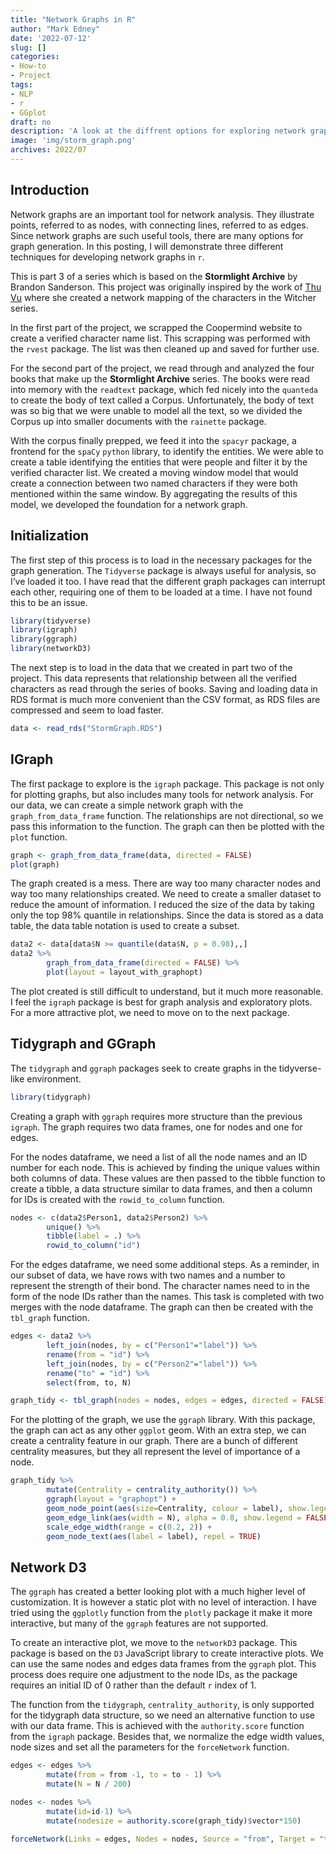 ```yaml
---
title: "Network Graphs in R"
author: "Mark Edney"
date: '2022-07-12'
slug: []
categories:
- How-to
- Project
tags:
- NLP
- r
- GGplot
draft: no
description: 'A look at the diffrent options for exploring network graphs in R.'
image: 'img/storm_graph.png'
archives: 2022/07
---
```


## Introduction
Network graphs are an important tool for network analysis. They illustrate points, referred to as nodes, with connecting lines, referred to as edges. Since network graphs are such useful tools, there are many options for graph generation. In this posting, I will demonstrate three different techniques for developing network graphs in `r`. 

This is part 3 of a series which is based on the **Stormlight Archive** by Brandon Sanderson. This project was originally inspired by the work of [Thu Vu](https://www.youtube.com/watch?v=RuNolAh_4bU) where she created a network mapping of the characters in the Witcher series.

In the first part of the project, we scrapped the Coopermind website to create a verified character name list. This scrapping was performed with the `rvest` package. The list was then cleaned up and saved for further use. 

For the second part of the project, we read through and analyzed the four books that make up the **Stormlight Archive** series. The books were read into memory with the `readtext` package, which fed nicely into the `quanteda` to create the body of text called a Corpus. Unfortunately, the body of text was so big that we were unable to model all the text, so we divided the Corpus up into smaller documents with the `rainette` package.

With the corpus finally prepped, we feed it into the `spacyr` package, a frontend for the `spaCy` `python` library, to identify the entities. We were able to create a table identifying the entities that were people and filter it by the verified character list. We created a moving window model that would create a connection between two named characters if they were both mentioned within the same window. By aggregating the results of this model, we developed the foundation for a network graph.

## Initialization
The first step of this process is to load in the necessary packages for the graph generation. The `Tidyverse` package is always useful for analysis, so I've loaded it too. I have read that the different graph packages can interrupt each other, requiring one of them to be loaded at a time. I have not found this to be an issue. 

```r
library(tidyverse)
library(igraph)
library(ggraph)
library(networkD3)
```

The next step is to load in the data that we created in part two of the project. This data represents that relationship between all the verified characters as read through the series of books. Saving and loading data in RDS format is much more convenient than the CSV format, as RDS files are compressed and seem to load faster.  

```r
data <- read_rds("StormGraph.RDS")
```

## IGraph
The first package to explore is the `igraph` package. This package is not only for plotting graphs, but also includes many tools for network analysis. For our data, we can create a simple network graph with the `graph_from_data_frame` function. The relationships are not directional, so we pass this information to the function. The graph can then be plotted with the `plot` function. 

```r
graph <- graph_from_data_frame(data, directed = FALSE)
plot(graph)
```

The graph created is a mess. There are way too many character nodes and way too many relationships created. We need to create a smaller dataset to reduce the amount of information. I reduced the size of the data by taking only the top 98% quantile in relationships. Since the data is stored as a data table, the data table notation is used to create a subset.  

```r
data2 <- data[data$N >= quantile(data$N, p = 0.98),,]
data2 %>%
        graph_from_data_frame(directed = FALSE) %>%
        plot(layout = layout_with_graphopt)
```

The plot created is still difficult to understand, but it much more reasonable. I feel the `igraph` package is best for graph analysis and exploratory plots. For a more attractive plot, we need to move on to the next package. 

## Tidygraph and GGraph
The `tidygraph` and `ggraph` packages seek to create graphs in the tidyverse-like environment. 
```r
library(tidygraph)
```
Creating a graph with `ggraph` requires more structure than the previous `igraph`. The graph requires two data frames, one for nodes and one for edges.

For the nodes dataframe, we need a list of all the node names and an ID number for each node. This is achieved by finding the unique values within both columns of data. These values are then passed to the tibble function to create a tibble, a data structure similar to data frames, and then a column for IDs is created with the `rowid_to_column` function. 
```r
nodes <- c(data2$Person1, data2$Person2) %>% 
        unique() %>%
        tibble(label = .) %>%
        rowid_to_column("id")
```

For the edges dataframe, we need some additional steps. As a reminder, in our subset of data, we have rows with two names and a number to represent the strength of their bond. The character names need to in the form of the node IDs rather than the names. This task is completed with two merges with the node dataframe. The graph can then be created with the `tbl_graph` function.   
```r
edges <- data2 %>%
        left_join(nodes, by = c("Person1"="label")) %>%
        rename(from = "id") %>%
        left_join(nodes, by = c("Person2"="label")) %>%
        rename("to" = "id") %>%
        select(from, to, N)

graph_tidy <- tbl_graph(nodes = nodes, edges = edges, directed = FALSE)
```

For the plotting of the graph, we use the `ggraph` library. With this package, the graph can act as any other `ggplot` geom. With an extra step, we can create a centrality feature in our graph. There are a bunch of different centrality measures, but they all represent the level of importance of a node. 
```r
graph_tidy %>%
        mutate(Centrality = centrality_authority()) %>%
        ggraph(layout = "graphopt") + 
        geom_node_point(aes(size=Centrality, colour = label), show.legend = FALSE) +
        geom_edge_link(aes(width = N), alpha = 0.8, show.legend = FALSE) + 
        scale_edge_width(range = c(0.2, 2)) +
        geom_node_text(aes(label = label), repel = TRUE)
```
## Network D3

The `ggraph` has created a better looking plot with a much higher level of customization. It is however a static plot with no level of interaction. I have tried using the `ggplotly` function from the `plotly` package it make it more interactive, but many of the `ggraph` features are not supported. 

To create an interactive plot, we move to the `networkD3` package. This package is based on the `D3` JavaScript library to create interactive plots. We can use the same nodes and edges data frames from the `ggraph` plot. This process does require one adjustment to the node IDs, as the package requires an initial ID of 0 rather than the default `r` index of 1. 

The function from the `tidygraph`, `centrality_authority`, is only supported for the tidygraph data structure, so we need an alternative function to use with our data frame. This is achieved with the `authority.score` function from the `igraph` package. Besides that, we normalize the edge width values, node sizes and set all the parameters for the `forceNetwork` function.  

```r
edges <- edges %>%
        mutate(from = from -1, to = to - 1) %>%
        mutate(N = N / 200)

nodes <- nodes %>%
        mutate(id=id-1) %>%
        mutate(nodesize = authority.score(graph_tidy)$vector*150)
        
forceNetwork(Links = edges, Nodes = nodes, Source = "from", Target = "to", NodeID = "label", Group = "id", opacity = 1, fontSize = 14, zoom = TRUE, Value = "N", Nodesize = "nodesize", opacityNoHover = TRUE)

```